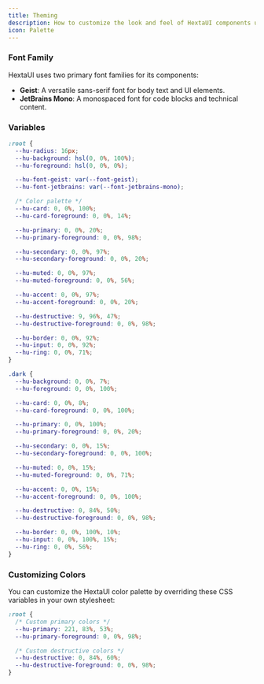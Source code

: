 ```yaml
---
title: Theming
description: How to customize the look and feel of HextaUI components using themes.
icon: Palette
---
```


### Font Family

HextaUI uses two primary font families for its components:

- **Geist**: A versatile sans-serif font for body text and UI elements.
- **JetBrains Mono**: A monospaced font for code blocks and technical content.

### Variables

```css title="app/globals.css"
:root {
  --hu-radius: 16px;
  --hu-background: hsl(0, 0%, 100%);
  --hu-foreground: hsl(0, 0%, 0%);

  --hu-font-geist: var(--font-geist);
  --hu-font-jetbrains: var(--font-jetbrains-mono);

  /* Color palette */
  --hu-card: 0, 0%, 100%;
  --hu-card-foreground: 0, 0%, 14%;

  --hu-primary: 0, 0%, 20%;
  --hu-primary-foreground: 0, 0%, 98%;

  --hu-secondary: 0, 0%, 97%;
  --hu-secondary-foreground: 0, 0%, 20%;

  --hu-muted: 0, 0%, 97%;
  --hu-muted-foreground: 0, 0%, 56%;

  --hu-accent: 0, 0%, 97%;
  --hu-accent-foreground: 0, 0%, 20%;

  --hu-destructive: 9, 96%, 47%;
  --hu-destructive-foreground: 0, 0%, 98%;

  --hu-border: 0, 0%, 92%;
  --hu-input: 0, 0%, 92%;
  --hu-ring: 0, 0%, 71%;
}

.dark {
  --hu-background: 0, 0%, 7%;
  --hu-foreground: 0, 0%, 100%;

  --hu-card: 0, 0%, 8%;
  --hu-card-foreground: 0, 0%, 100%;

  --hu-primary: 0, 0%, 100%;
  --hu-primary-foreground: 0, 0%, 20%;

  --hu-secondary: 0, 0%, 15%;
  --hu-secondary-foreground: 0, 0%, 100%;

  --hu-muted: 0, 0%, 15%;
  --hu-muted-foreground: 0, 0%, 71%;

  --hu-accent: 0, 0%, 15%;
  --hu-accent-foreground: 0, 0%, 100%;

  --hu-destructive: 0, 84%, 50%;
  --hu-destructive-foreground: 0, 0%, 98%;

  --hu-border: 0, 0%, 100%, 10%;
  --hu-input: 0, 0%, 100%, 15%;
  --hu-ring: 0, 0%, 56%;
}
```

### Customizing Colors

You can customize the HextaUI color palette by overriding these CSS variables in your own stylesheet:

```css title="Custom theme example"
:root {
  /* Custom primary colors */
  --hu-primary: 221, 83%, 53%;
  --hu-primary-foreground: 0, 0%, 98%;

  /* Custom destructive colors */
  --hu-destructive: 0, 84%, 60%;
  --hu-destructive-foreground: 0, 0%, 98%;
}
```
